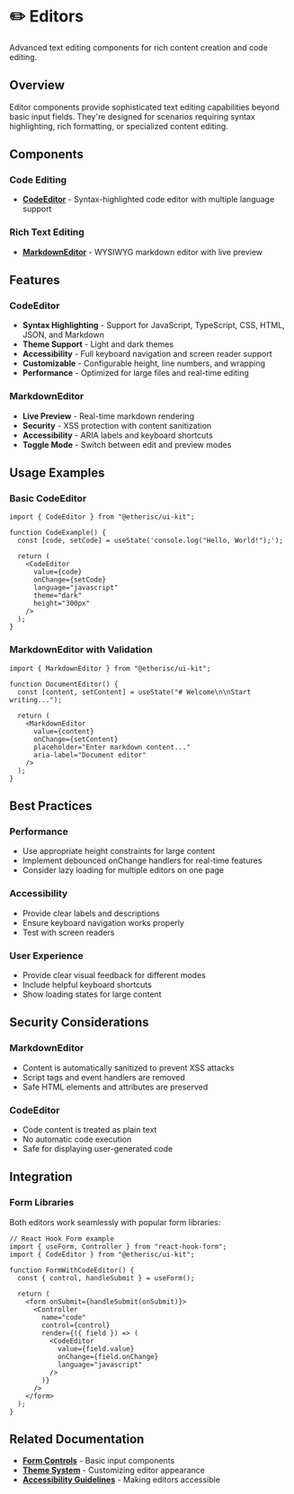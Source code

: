 
<Meta title="Editors/Overview" />

# ✏️ Editors

Advanced text editing components for rich content creation and code editing.

## Overview

Editor components provide sophisticated text editing capabilities beyond basic input fields. They're designed for scenarios requiring syntax highlighting, rich formatting, or specialized content editing.

## Components

### Code Editing

- **[CodeEditor](/docs/editors-codeeditor--docs)** - Syntax-highlighted code editor with multiple language support

### Rich Text Editing

- **[MarkdownEditor](/docs/editors-markdowneditor--docs)** - WYSIWYG markdown editor with live preview

## Features

### CodeEditor
- **Syntax Highlighting** - Support for JavaScript, TypeScript, CSS, HTML, JSON, and Markdown
- **Theme Support** - Light and dark themes
- **Accessibility** - Full keyboard navigation and screen reader support
- **Customizable** - Configurable height, line numbers, and wrapping
- **Performance** - Optimized for large files and real-time editing

### MarkdownEditor
- **Live Preview** - Real-time markdown rendering
- **Security** - XSS protection with content sanitization
- **Accessibility** - ARIA labels and keyboard shortcuts
- **Toggle Mode** - Switch between edit and preview modes

## Usage Examples

### Basic CodeEditor
```tsx
import { CodeEditor } from "@etherisc/ui-kit";

function CodeExample() {
  const [code, setCode] = useState('console.log("Hello, World!");');

  return (
    <CodeEditor
      value={code}
      onChange={setCode}
      language="javascript"
      theme="dark"
      height="300px"
    />
  );
}
```

### MarkdownEditor with Validation
```tsx
import { MarkdownEditor } from "@etherisc/ui-kit";

function DocumentEditor() {
  const [content, setContent] = useState("# Welcome\n\nStart writing...");

  return (
    <MarkdownEditor
      value={content}
      onChange={setContent}
      placeholder="Enter markdown content..."
      aria-label="Document editor"
    />
  );
}
```

## Best Practices

### Performance
- Use appropriate height constraints for large content
- Implement debounced onChange handlers for real-time features
- Consider lazy loading for multiple editors on one page

### Accessibility
- Provide clear labels and descriptions
- Ensure keyboard navigation works properly
- Test with screen readers

### User Experience
- Provide clear visual feedback for different modes
- Include helpful keyboard shortcuts
- Show loading states for large content

## Security Considerations

### MarkdownEditor
- Content is automatically sanitized to prevent XSS attacks
- Script tags and event handlers are removed
- Safe HTML elements and attributes are preserved

### CodeEditor
- Code content is treated as plain text
- No automatic code execution
- Safe for displaying user-generated code

## Integration

### Form Libraries
Both editors work seamlessly with popular form libraries:

```tsx
// React Hook Form example
import { useForm, Controller } from "react-hook-form";
import { CodeEditor } from "@etherisc/ui-kit";

function FormWithCodeEditor() {
  const { control, handleSubmit } = useForm();

  return (
    <form onSubmit={handleSubmit(onSubmit)}>
      <Controller
        name="code"
        control={control}
        render={({ field }) => (
          <CodeEditor
            value={field.value}
            onChange={field.onChange}
            language="javascript"
          />
        )}
      />
    </form>
  );
}
```

## Related Documentation

- **[Form Controls](/docs/form-controls-overview--docs)** - Basic input components
- **[Theme System](/docs/theme-system--docs)** - Customizing editor appearance
- **[Accessibility Guidelines](/docs/accessibility--docs)** - Making editors accessible 